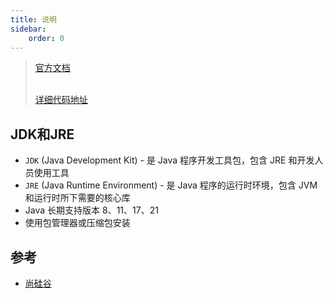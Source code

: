 ```yaml
---
title: 说明
sidebar:
    order: 0
---
```


> [官方文档](https://docs.oracle.com/javase/tutorial/reallybigindex.html)<br></br>
>
> [详细代码地址](https://github.com/follow1123/java-basics)

## JDK和JRE

- `JDK` (Java Development Kit) - 是 Java 程序开发工具包，包含 JRE 和开发人员使用工具
- `JRE` (Java Runtime Environment) - 是 Java 程序的运行时环境，包含 JVM 和运行时所下需要的核心库
- Java 长期支持版本 8、11、17、21
- 使用包管理器或压缩包安装

## 参考

- [尚硅谷](https://www.bilibili.com/video/BV1PY411e7J6/)
